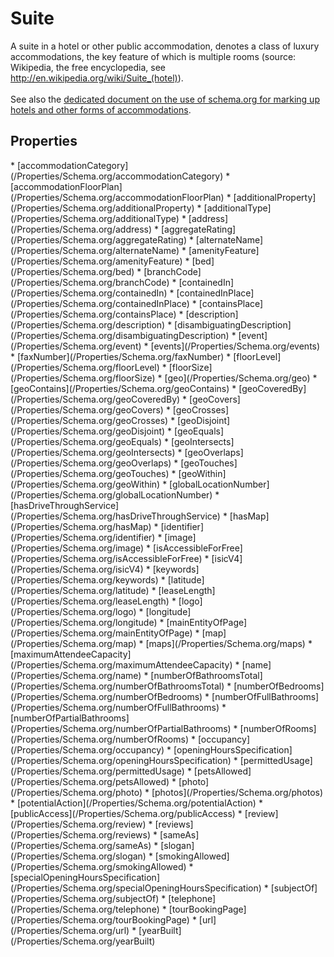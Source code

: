   
# Suite

A suite in a hotel or other public accommodation, denotes a class of luxury accommodations, the key feature of which is multiple rooms (source: Wikipedia, the free encyclopedia, see <a href="http://en.wikipedia.org/wiki/Suite_(hotel)">http://en.wikipedia.org/wiki/Suite_(hotel)</a>).
<br /><br />
See also the <a href="/docs/hotels.html">dedicated document on the use of schema.org for marking up hotels and other forms of accommodations</a>.

## Properties

<Grid>
* [accommodationCategory](/Properties/Schema.org/accommodationCategory)
* [accommodationFloorPlan](/Properties/Schema.org/accommodationFloorPlan)
* [additionalProperty](/Properties/Schema.org/additionalProperty)
* [additionalType](/Properties/Schema.org/additionalType)
* [address](/Properties/Schema.org/address)
* [aggregateRating](/Properties/Schema.org/aggregateRating)
* [alternateName](/Properties/Schema.org/alternateName)
* [amenityFeature](/Properties/Schema.org/amenityFeature)
* [bed](/Properties/Schema.org/bed)
* [branchCode](/Properties/Schema.org/branchCode)
* [containedIn](/Properties/Schema.org/containedIn)
* [containedInPlace](/Properties/Schema.org/containedInPlace)
* [containsPlace](/Properties/Schema.org/containsPlace)
* [description](/Properties/Schema.org/description)
* [disambiguatingDescription](/Properties/Schema.org/disambiguatingDescription)
* [event](/Properties/Schema.org/event)
* [events](/Properties/Schema.org/events)
* [faxNumber](/Properties/Schema.org/faxNumber)
* [floorLevel](/Properties/Schema.org/floorLevel)
* [floorSize](/Properties/Schema.org/floorSize)
* [geo](/Properties/Schema.org/geo)
* [geoContains](/Properties/Schema.org/geoContains)
* [geoCoveredBy](/Properties/Schema.org/geoCoveredBy)
* [geoCovers](/Properties/Schema.org/geoCovers)
* [geoCrosses](/Properties/Schema.org/geoCrosses)
* [geoDisjoint](/Properties/Schema.org/geoDisjoint)
* [geoEquals](/Properties/Schema.org/geoEquals)
* [geoIntersects](/Properties/Schema.org/geoIntersects)
* [geoOverlaps](/Properties/Schema.org/geoOverlaps)
* [geoTouches](/Properties/Schema.org/geoTouches)
* [geoWithin](/Properties/Schema.org/geoWithin)
* [globalLocationNumber](/Properties/Schema.org/globalLocationNumber)
* [hasDriveThroughService](/Properties/Schema.org/hasDriveThroughService)
* [hasMap](/Properties/Schema.org/hasMap)
* [identifier](/Properties/Schema.org/identifier)
* [image](/Properties/Schema.org/image)
* [isAccessibleForFree](/Properties/Schema.org/isAccessibleForFree)
* [isicV4](/Properties/Schema.org/isicV4)
* [keywords](/Properties/Schema.org/keywords)
* [latitude](/Properties/Schema.org/latitude)
* [leaseLength](/Properties/Schema.org/leaseLength)
* [logo](/Properties/Schema.org/logo)
* [longitude](/Properties/Schema.org/longitude)
* [mainEntityOfPage](/Properties/Schema.org/mainEntityOfPage)
* [map](/Properties/Schema.org/map)
* [maps](/Properties/Schema.org/maps)
* [maximumAttendeeCapacity](/Properties/Schema.org/maximumAttendeeCapacity)
* [name](/Properties/Schema.org/name)
* [numberOfBathroomsTotal](/Properties/Schema.org/numberOfBathroomsTotal)
* [numberOfBedrooms](/Properties/Schema.org/numberOfBedrooms)
* [numberOfFullBathrooms](/Properties/Schema.org/numberOfFullBathrooms)
* [numberOfPartialBathrooms](/Properties/Schema.org/numberOfPartialBathrooms)
* [numberOfRooms](/Properties/Schema.org/numberOfRooms)
* [occupancy](/Properties/Schema.org/occupancy)
* [openingHoursSpecification](/Properties/Schema.org/openingHoursSpecification)
* [permittedUsage](/Properties/Schema.org/permittedUsage)
* [petsAllowed](/Properties/Schema.org/petsAllowed)
* [photo](/Properties/Schema.org/photo)
* [photos](/Properties/Schema.org/photos)
* [potentialAction](/Properties/Schema.org/potentialAction)
* [publicAccess](/Properties/Schema.org/publicAccess)
* [review](/Properties/Schema.org/review)
* [reviews](/Properties/Schema.org/reviews)
* [sameAs](/Properties/Schema.org/sameAs)
* [slogan](/Properties/Schema.org/slogan)
* [smokingAllowed](/Properties/Schema.org/smokingAllowed)
* [specialOpeningHoursSpecification](/Properties/Schema.org/specialOpeningHoursSpecification)
* [subjectOf](/Properties/Schema.org/subjectOf)
* [telephone](/Properties/Schema.org/telephone)
* [tourBookingPage](/Properties/Schema.org/tourBookingPage)
* [url](/Properties/Schema.org/url)
* [yearBuilt](/Properties/Schema.org/yearBuilt)
</Grid>

